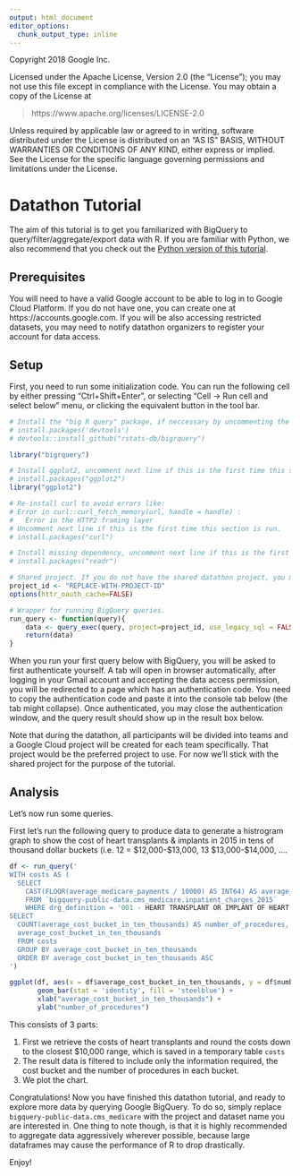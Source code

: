 ```yaml
---
output: html_document
editor_options:
  chunk_output_type: inline
---
```

Copyright 2018 Google Inc.

Licensed under the Apache License, Version 2.0 (the "License");
you may not use this file except in compliance with the License.
You may obtain a copy of the License at

> https://www.apache.org/licenses/LICENSE-2.0

Unless required by applicable law or agreed to in writing, software
distributed under the License is distributed on an "AS IS" BASIS,
WITHOUT WARRANTIES OR CONDITIONS OF ANY KIND, either express or implied.
See the License for the specific language governing permissions and
limitations under the License.

# Datathon Tutorial

The aim of this tutorial is to get you familiarized with BigQuery to query/filter/aggregate/export data with R. If you are familiar with Python, we also recommend that you check out the [Python version of this tutorial](bigquery_colab.ipynb).

## Prerequisites

You will need to have a valid Google account to be able to log in to Google Cloud Platform. If you do not have one, you can create one at https://accounts.google.com. If you will be also accessing restricted datasets, you may need to notify datathon organizers to register your account for data access.

## Setup

First, you need to run some initialization code. You can run the following cell by either pressing "Ctrl+Shift+Enter", or selecting "Cell -> Run cell and select below" menu, or clicking the equivalent button in the tool bar.

```r
# Install the "big R query" package, if neccessary by uncommenting the following two lines:
# install.packages('devtools')
# devtools::install_github("rstats-db/bigrquery")

library("bigrquery")

# Install ggplot2, uncomment next line if this is the first time this section is run.
# install.packages("ggplot2")
library("ggplot2")

# Re-install curl to avoid errors like:
# Error in curl::curl_fetch_memory(url, handle = handle) :
#   Error in the HTTP2 framing layer
# Uncomment next line if this is the first time this section is run.
# install.packages("curl")

# Install missing dependency, uncomment next line if this is the first time this section is run.
# install.packages("readr")

# Shared project. If you do not have the shared datathon project, you may use your own GCP project.
project_id <- "REPLACE-WITH-PROJECT-ID"
options(httr_oauth_cache=FALSE)

# Wrapper for running BigQuery queries.
run_query <- function(query){
    data <- query_exec(query, project=project_id, use_legacy_sql = FALSE)
    return(data)
}
```

When you run your first query below with BigQuery, you will be asked to first authenticate yourself. A tab will open in browser automatically, after logging in your Gmail account and accepting the data access permission, you will be redirected to a page which has an authentication code. You need to copy the authentication code and paste it into the console tab below (the tab might collapse). Once authenticated, you may close the authentication window, and the query result should show up in the result box below.

Note that during the datathon, all participants will be divided into teams and a Google Cloud project will be created for each team specifically. That project would be the preferred project to use. For now we'll stick with the shared project for the purpose of the tutorial.

## Analysis

Let's now run some queries.

First let's run the following query to produce data to generate a histrogram graph to show the cost of heart transplants & implants in 2015 in tens of thousand dollar buckets (i.e. 12 = $12,000-$13,000, 13 $13,000-$14,000, ....

```r
df <- run_query('
WITH costs AS (
  SELECT
    CAST(FLOOR(average_medicare_payments / 10000) AS INT64) AS average_cost_bucket_in_ten_thousands
    FROM `bigquery-public-data.cms_medicare.inpatient_charges_2015`
    WHERE drg_definition = '001 - HEART TRANSPLANT OR IMPLANT OF HEART ASSIST SYSTEM W MCC')
SELECT
  COUNT(average_cost_bucket_in_ten_thousands) AS number_of_procedures,
  average_cost_bucket_in_ten_thousands
  FROM costs
  GROUP BY average_cost_bucket_in_ten_thousands
  ORDER BY average_cost_bucket_in_ten_thousands ASC
')

ggplot(df, aes(x = df$average_cost_bucket_in_ten_thousands, y = df$number_of_procedures)) +
       geom_bar(stat = 'identity', fill = 'steelblue') +
       xlab("average_cost_bucket_in_ten_thousands") +
       ylab("number_of_procedures")
```

This consists of 3 parts:


1.   First we retrieve the costs of heart transplants and round the costs down to the closest $10,000 range, which is saved in a temporary table `costs`
2.   The result data is filtered to include only the information required, the cost bucket and the number of procedures in each bucket.
3.   We plot the chart.

Congratulations! Now you have finished this datathon tutorial, and ready to explore more data by querying Google BigQuery. To do so, simply replace `bigquery-public-data.cms_medicare` with the project and dataset name you are interested in. One thing to note though, is that it is highly recommended to aggregate data aggressively wherever possible, because large dataframes may cause the performance of R to drop drastically.

Enjoy!
